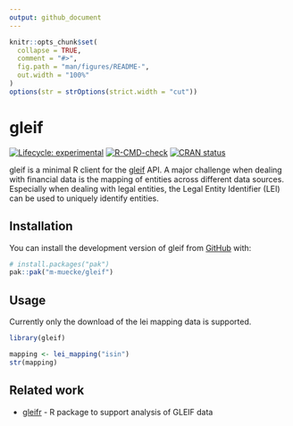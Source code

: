 ```yaml
---
output: github_document
---
```


<!-- README.md is generated from README.Rmd. Please edit that file -->

```r
knitr::opts_chunk$set(
  collapse = TRUE,
  comment = "#>",
  fig.path = "man/figures/README-",
  out.width = "100%"
)
options(str = strOptions(strict.width = "cut"))
```

# gleif

<!-- badges: start -->
[![Lifecycle: experimental](https://img.shields.io/badge/lifecycle-experimental-orange.svg)](https://lifecycle.r-lib.org/articles/stages.html#experimental)
[![R-CMD-check](https://github.com/m-muecke/gleif/actions/workflows/R-CMD-check.yaml/badge.svg)](https://github.com/m-muecke/gleif/actions/workflows/R-CMD-check.yaml)
[![CRAN status](https://www.r-pkg.org/badges/version/gleif)](https://CRAN.R-project.org/package=gleif)
<!-- badges: end -->

gleif is a minimal R client for the [gleif](https://www.gleif.org) API.
A major challenge when dealing with financial data is the mapping of entities across different data sources.
Especially when dealing with legal entities, the Legal Entity Identifier (LEI) can be used to uniquely identify entities.

## Installation

You can install the development version of gleif from [GitHub](https://github.com/) with:

```r
# install.packages("pak")
pak::pak("m-muecke/gleif")
```

## Usage

Currently only the download of the lei mapping data is supported.

```r
library(gleif)

mapping <- lei_mapping("isin")
str(mapping)
```

## Related work

- [gleifr](https://github.com/Financial-Times/gleifr) - R package to support analysis of GLEIF data
